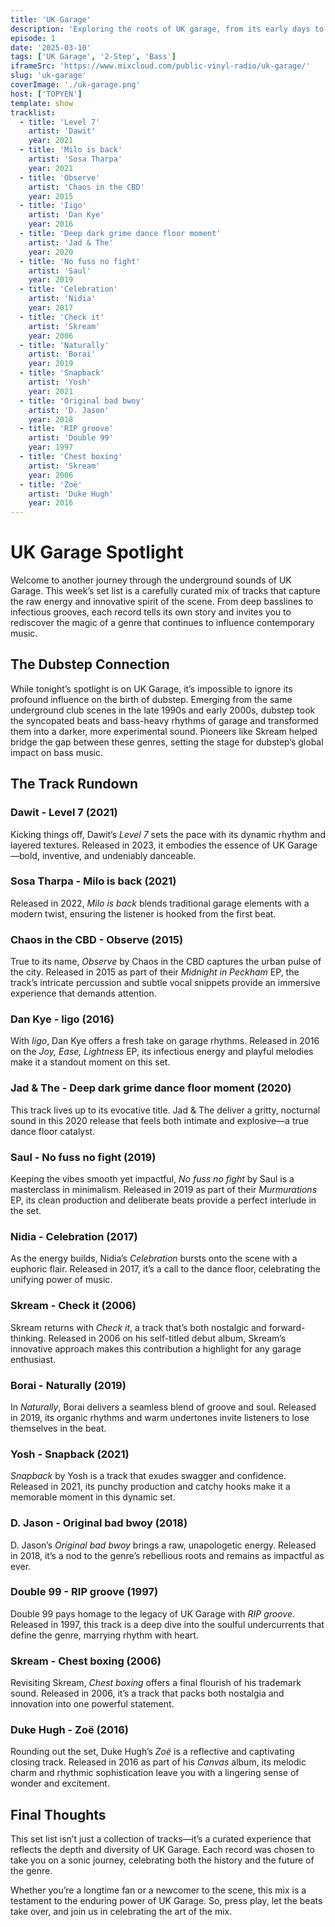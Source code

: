 ```yaml
---
title: 'UK Garage'
description: 'Exploring the roots of UK garage, from its early days to modern reinterpretations.'
episode: 1
date: '2025-03-10'
tags: ['UK Garage', '2-Step', 'Bass']
iframeSrc: 'https://www.mixcloud.com/public-vinyl-radio/uk-garage/'
slug: 'uk-garage'
coverImage: './uk-garage.png'
host: ['TOPYEN']
template: show
tracklist:
  - title: 'Level 7'
    artist: 'Dawit'
    year: 2021
  - title: 'Milo is back'
    artist: 'Sosa Tharpa'
    year: 2021
  - title: 'Observe'
    artist: 'Chaos in the CBD'
    year: 2015
  - title: 'Iigo'
    artist: 'Dan Kye'
    year: 2016
  - title: 'Deep dark grime dance floor moment'
    artist: 'Jad & The'
    year: 2020
  - title: 'No fuss no fight'
    artist: 'Saul'
    year: 2019
  - title: 'Celebration'
    artist: 'Nidia'
    year: 2017
  - title: 'Check it'
    artist: 'Skream'
    year: 2006
  - title: 'Naturally'
    artist: 'Borai'
    year: 2019
  - title: 'Snapback'
    artist: 'Yosh'
    year: 2021
  - title: 'Original bad bwoy'
    artist: 'D. Jason'
    year: 2018
  - title: 'RIP groove'
    artist: 'Double 99'
    year: 1997
  - title: 'Chest boxing'
    artist: 'Skream'
    year: 2006
  - title: 'Zoë'
    artist: 'Duke Hugh'
    year: 2016
---
```


# UK Garage Spotlight

Welcome to another journey through the underground sounds of UK Garage. This week’s set list is a carefully curated mix of tracks that capture the raw energy and innovative spirit of the scene. From deep basslines to infectious grooves, each record tells its own story and invites you to rediscover the magic of a genre that continues to influence contemporary music.

## The Dubstep Connection

While tonight’s spotlight is on UK Garage, it’s impossible to ignore its profound influence on the birth of dubstep. Emerging from the same underground club scenes in the late 1990s and early 2000s, dubstep took the syncopated beats and bass-heavy rhythms of garage and transformed them into a darker, more experimental sound. Pioneers like Skream helped bridge the gap between these genres, setting the stage for dubstep’s global impact on bass music.

## The Track Rundown

### Dawit - Level 7 (2021)

Kicking things off, Dawit’s _Level 7_ sets the pace with its dynamic rhythm and layered textures. Released in 2023, it embodies the essence of UK Garage—bold, inventive, and undeniably danceable.

### Sosa Tharpa - Milo is back (2021)

Released in 2022, _Milo is back_ blends traditional garage elements with a modern twist, ensuring the listener is hooked from the first beat.

### Chaos in the CBD - Observe (2015)

True to its name, _Observe_ by Chaos in the CBD captures the urban pulse of the city. Released in 2015 as part of their _Midnight in Peckham_ EP, the track’s intricate percussion and subtle vocal snippets provide an immersive experience that demands attention.

### Dan Kye - Iigo (2016)

With _Iigo_, Dan Kye offers a fresh take on garage rhythms. Released in 2016 on the _Joy, Ease, Lightness_ EP, its infectious energy and playful melodies make it a standout moment on this set.

### Jad & The - Deep dark grime dance floor moment (2020)

This track lives up to its evocative title. Jad & The deliver a gritty, nocturnal sound in this 2020 release that feels both intimate and explosive—a true dance floor catalyst.

### Saul - No fuss no fight (2019)

Keeping the vibes smooth yet impactful, _No fuss no fight_ by Saul is a masterclass in minimalism. Released in 2019 as part of their _Murmurations_ EP, its clean production and deliberate beats provide a perfect interlude in the set.

### Nidia - Celebration (2017)

As the energy builds, Nidia’s _Celebration_ bursts onto the scene with a euphoric flair. Released in 2017, it’s a call to the dance floor, celebrating the unifying power of music.

### Skream - Check it (2006)

Skream returns with _Check it_, a track that’s both nostalgic and forward-thinking. Released in 2006 on his self-titled debut album, Skream’s innovative approach makes this contribution a highlight for any garage enthusiast.

### Borai - Naturally (2019)

In _Naturally_, Borai delivers a seamless blend of groove and soul. Released in 2019, its organic rhythms and warm undertones invite listeners to lose themselves in the beat.

### Yosh - Snapback (2021)

_Snapback_ by Yosh is a track that exudes swagger and confidence. Released in 2021, its punchy production and catchy hooks make it a memorable moment in this dynamic set.

### D. Jason - Original bad bwoy (2018)

D. Jason’s _Original bad bwoy_ brings a raw, unapologetic energy. Released in 2018, it’s a nod to the genre’s rebellious roots and remains as impactful as ever.

### Double 99 - RIP groove (1997)

Double 99 pays homage to the legacy of UK Garage with _RIP groove_. Released in 1997, this track is a deep dive into the soulful undercurrents that define the genre, marrying rhythm with heart.

### Skream - Chest boxing (2006)

Revisiting Skream, _Chest boxing_ offers a final flourish of his trademark sound. Released in 2006, it’s a track that packs both nostalgia and innovation into one powerful statement.

### Duke Hugh - Zoë (2016)

Rounding out the set, Duke Hugh’s _Zoë_ is a reflective and captivating closing track. Released in 2016 as part of his _Canvas_ album, its melodic charm and rhythmic sophistication leave you with a lingering sense of wonder and excitement.

## Final Thoughts

This set list isn’t just a collection of tracks—it’s a curated experience that reflects the depth and diversity of UK Garage. Each record was chosen to take you on a sonic journey, celebrating both the history and the future of the genre.

Whether you’re a longtime fan or a newcomer to the scene, this mix is a testament to the enduring power of UK Garage. So, press play, let the beats take over, and join us in celebrating the art of the mix.
``` can you update to include something about the origins of dubstep
